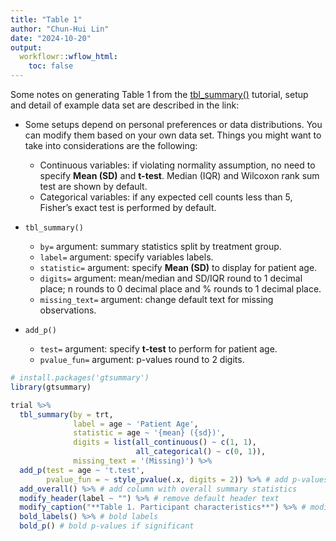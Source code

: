 ```yaml
---
title: "Table 1"
author: "Chun-Hui Lin"
date: "2024-10-20"
output:
  workflowr::wflow_html:
    toc: false
---
```


Some notes on generating Table 1 from the  [tbl_summary()](https://www.danieldsjoberg.com/gtsummary/articles/tbl_summary.html) tutorial, setup and detail of example data set are described in the link: 

* Some setups depend on personal preferences or data distributions. You can modify them based on your own data set. Things you might want to take into considerations are the following:

  * Continuous variables: if violating normality assumption, no need to specify **Mean (SD)** and **t-test**. Median (IQR) and Wilcoxon rank sum test are shown by default.
  * Categorical variables: if any expected cell counts less than 5, Fisher's exact test is performed by default.

* `tbl_summary()`

  * `by=` argument: summary statistics split by treatment group. 
  * `label=` argument: specify variables labels.
  * `statistic=` argument: specify **Mean (SD)** to display for patient age.
  * `digits=` argument: mean/median and SD/IQR round to 1 decimal place; n rounds to 0 decimal place and % rounds to 1 decimal place.
  * `missing_text=` argument: change default text for missing observations.

* `add_p()`

  * `test=` argument: specify **t-test** to perform for patient age.
  * `pvalue_fun=` argument: p-values round to 2 digits.

```r
# install.packages('gtsummary')
library(gtsummary)
```

```r
trial %>%
  tbl_summary(by = trt,
              label = age ~ 'Patient Age',
              statistic = age ~ '{mean} ({sd})',
              digits = list(all_continuous() ~ c(1, 1),
                            all_categorical() ~ c(0, 1)),
              missing_text = '(Missing)') %>%
  add_p(test = age ~ 't.test', 
        pvalue_fun = ~ style_pvalue(.x, digits = 2)) %>% # add p-values
  add_overall() %>% # add column with overall summary statistics
  modify_header(label ~ "") %>% # remove default header text
  modify_caption("**Table 1. Participant characteristics**") %>% # modify table title
  bold_labels() %>% # bold labels
  bold_p() # bold p-values if significant
```

